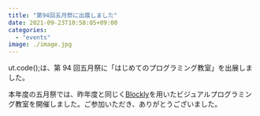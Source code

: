 ```yaml
---
title: "第94回五月祭に出展しました"
date: 2021-09-23T10:58:05+09:00
categories:
  - "events"
image: ./image.jpg
---
```


ut.code();は、第 94 回五月祭に「はじめてのプログラミング教室」を出展しました。

本年度の五月祭では、昨年度と同じく[Blockly](https://developers.google.com/blockly)を用いたビジュアルプログラミング教室を開催しました。ご参加いただき、ありがとうございました。
